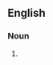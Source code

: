 ==English==

===Noun===
{{head|en|noun plural form|head=[[arch]] [[dell]]s}}

# {{plural of|arch dell|lang=en}}